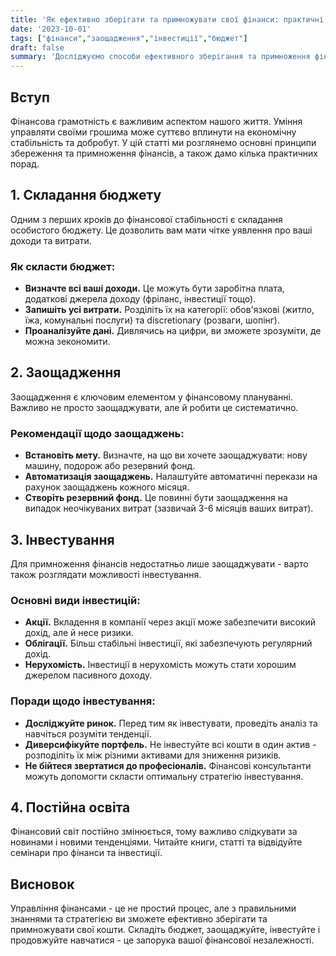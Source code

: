 ```yaml
---
title: 'Як ефективно зберігати та примножувати свої фінанси: практичні поради'
date: '2023-10-01'
tags: ["фінанси","заощадження","інвестиції","бюджет"]
draft: false
summary: 'Досліджуємо способи ефективного зберігання та примноження фінансів за допомогою планування бюджету, інвестицій та заощаджень.'
---
```


## Вступ  
Фінансова грамотність є важливим аспектом нашого життя. Уміння управляти своїми грошима може суттєво вплинути на економічну стабільність та добробут. У цій статті ми розглянемо основні принципи збереження та примноження фінансів, а також дамо кілька практичних порад.

## 1. Складання бюджету  
Одним з перших кроків до фінансової стабільності є складання особистого бюджету. Це дозволить вам мати чітке уявлення про ваші доходи та витрати.  
### Як скласти бюджет:
- **Визначте всі ваші доходи.** Це можуть бути заробітна плата, додаткові джерела доходу (фріланс, інвестиції тощо).
- **Запишіть усі витрати.** Розділіть їх на категорії: обов'язкові (житло, їжа, комунальні послуги) та discretionary (розваги, шопінг).
- **Проаналізуйте дані.** Дивлячись на цифри, ви зможете зрозуміти, де можна зекономити.

## 2. Заощадження  
Заощадження є ключовим елементом у фінансовому плануванні. Важливо не просто заощаджувати, але й робити це систематично.
### Рекомендації щодо заощаджень:
- **Встановіть мету.** Визначте, на що ви хочете заощаджувати: нову машину, подорож або резервний фонд.
- **Автоматизація заощаджень.** Налаштуйте автоматичні перекази на рахунок заощаджень кожного місяця.
- **Створіть резервний фонд.** Це повинні бути заощадження на випадок неочікуваних витрат (зазвичай 3-6 місяців ваших витрат).

## 3. Інвестування  
Для примноження фінансів недостатньо лише заощаджувати - варто також розглядати можливості інвестування.
### Основні види інвестицій:
- **Акції.** Вкладення в компанії через акції може забезпечити високий дохід, але й несе ризики.
- **Облігації.** Більш стабільні інвестиції, які забезпечують регулярний дохід.
- **Нерухомість.** Інвестиції в нерухомість можуть стати хорошим джерелом пасивного доходу.

### Поради щодо інвестування:
- **Досліджуйте ринок.** Перед тим як інвестувати, проведіть аналіз та навчіться розуміти тенденції.
- **Диверсифікуйте портфель.** Не інвестуйте всі кошти в один актив - розподіліть їх між різними активами для зниження ризиків.
- **Не бійтеся звертатися до професіоналів.** Фінансові консультанти можуть допомогти скласти оптимальну стратегію інвестування.

## 4. Постійна освіта  
Фінансовий світ постійно змінюється, тому важливо слідкувати за новинами і новими тенденціями. Читайте книги, статті та відвідуйте семінари про фінанси та інвестиції.

## Висновок  
Управління фінансами - це не простий процес, але з правильними знаннями та стратегією ви зможете ефективно зберігати та примножувати свої кошти. Складіть бюджет, заощаджуйте, інвестуйте і продовжуйте навчатися - це запорука вашої фінансової незалежності.
    